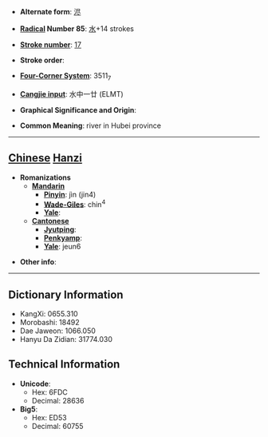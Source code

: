 * '''Alternate form''': [[浕]]

* '''[[Wiktionary:Chinese radical index| Radical]] Number 85''': [[Wiktionary:Chinese radical index 水|水]]+14 strokes

* '''[[Wiktionary:Chinese total strokes index|Stroke number]]''': [[Wiktionary:Chinese total strokes index 17|17]]

* '''Stroke order''': 

* '''[[Wiktionary:Chinese four corner index|Four-Corner System]]''': 3511<sub>7</sub>

* '''[[Wiktionary:Chinese Cangjie index|Cangjie input]]''': 水中一廿 (ELMT)

* '''Graphical Significance and Origin''': 

* '''Common Meaning''': river in Hubei province

----

== [[Chinese]] [[Hanzi]] ==

* '''Romanizations'''
** '''[[Mandarin]]'''
*** '''[[Pinyin]]''': jìn (jin4)
*** '''[[Wade-Giles]]''': chin<sup>4</sup>
*** '''[[Yale]]''': 
** '''[[Cantonese]]'''
*** '''[[Jyutping]]''':
*** '''[[Penkyamp]]''': 
*** '''[[Yale]]''': jeun6

* '''Other info''': 

----

== Dictionary Information ==

* KangXi: 0655.310
* Morobashi: 18492
* Dae Jaweon: 1066.050
* Hanyu Da Zidian: 31774.030

== Technical Information ==

* '''Unicode''':
** Hex: 6FDC
** Decimal: 28636
* '''Big5''':
** Hex: ED53
** Decimal: 60755